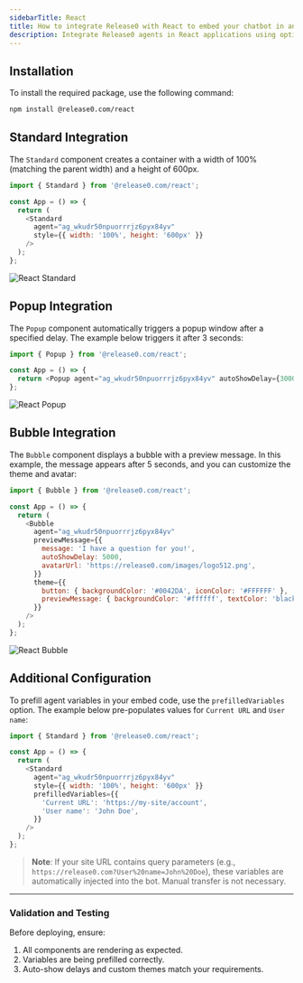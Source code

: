 ```yaml
---
sidebarTitle: React
title: How to integrate Release0 with React to embed your chatbot in any React project
description: Integrate Release0 agents in React applications using optimized components for seamless user experiences. This guide provides usage examples and integration methods for React projects.
---
```


## Installation

To install the required package, use the following command:

```bash
npm install @release0.com/react
```

## Standard Integration

The `Standard` component creates a container with a width of 100% (matching the parent width) and a height of 600px.

```javascript
import { Standard } from '@release0.com/react';

const App = () => {
  return (
    <Standard
      agent="ag_wkudr50npuorrrjz6pyx84yv"
      style={{ width: '100%', height: '600px' }}
    />
  );
};
```
<Frame style={{ maxWidth: '400px' }}>
  <img src="/images/integrations/react-standard.png" alt="React Standard" />
</Frame>

## Popup Integration

The `Popup` component automatically triggers a popup window after a specified delay. The example below triggers it after 3 seconds:

```javascript
import { Popup } from '@release0.com/react';

const App = () => {
  return <Popup agent="ag_wkudr50npuorrrjz6pyx84yv" autoShowDelay={3000} />;
};
```

<Frame style={{ maxWidth: '400px' }}>
  <img src="/images/integrations/react-popup.png" alt="React Popup" />
</Frame>

## Bubble Integration

The `Bubble` component displays a bubble with a preview message. In this example, the message appears after 5 seconds, and you can customize the theme and avatar:

```javascript
import { Bubble } from '@release0.com/react';

const App = () => {
  return (
    <Bubble
      agent="ag_wkudr50npuorrrjz6pyx84yv"
      previewMessage={{
        message: 'I have a question for you!',
        autoShowDelay: 5000,
        avatarUrl: 'https://release0.com/images/logo512.png',
      }}
      theme={{
        button: { backgroundColor: '#0042DA', iconColor: '#FFFFFF' },
        previewMessage: { backgroundColor: '#ffffff', textColor: 'black' },
      }}
    />
  );
};
```

<Frame style={{ maxWidth: '400px' }}>
  <img src="/images/integrations/react-bubble.png" alt="React Bubble" />
</Frame>

## Additional Configuration

To prefill agent variables in your embed code, use the `prefilledVariables` option. The example below pre-populates values for `Current URL` and `User name`:

```javascript
import { Standard } from '@release0.com/react';

const App = () => {
  return (
    <Standard
      agent="ag_wkudr50npuorrrjz6pyx84yv"
      style={{ width: '100%', height: '600px' }}
      prefilledVariables={{
        'Current URL': 'https://my-site/account',
        'User name': 'John Doe',
      }}
    />
  );
};
```

> **Note**: If your site URL contains query parameters (e.g., `https://release0.com?User%20name=John%20Doe`), these variables are automatically injected into the bot. Manual transfer is not necessary.

---

### Validation and Testing

Before deploying, ensure:
1. All components are rendering as expected.
2. Variables are being prefilled correctly.
3. Auto-show delays and custom themes match your requirements.